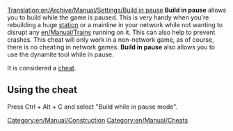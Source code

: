 [[Translation:en/Archive/Manual/Settings/Build in pause]]
'''Build in pause''' allows you to build while the game is paused. This is very handy when you're rebuilding a huge [[en/Manual/Stations|station]] or a mainline in your network while not wanting to disrupt any [[en/Manual/Trains]] running on it. This can also help to prevent crashes.  This cheat will only work in a non-network game, as of course, there is no cheating in network games.  '''Build in pause''' also allows you to use the dynamite tool while in pause.

It is considered a [[en/Manual/Cheats|cheat]].
== Using the cheat ==
Press Ctrl + Alt + C and select "Build while in pause mode".

[[Category:en/Manual/Construction]]
[[Category:en/Manual/Cheats]]

{{en/Stub}}